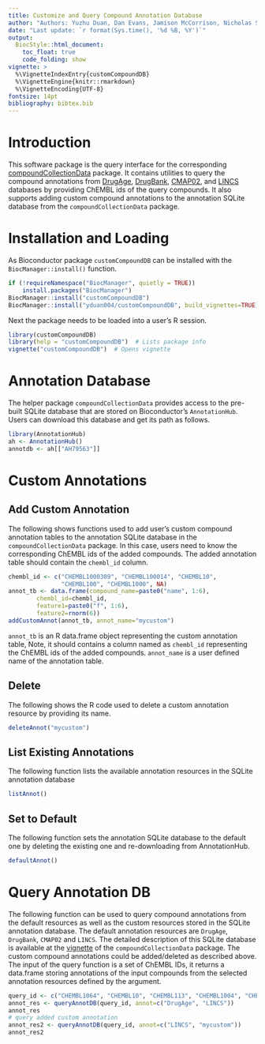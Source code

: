 ```yaml
---
title: Customize and Query Compound Annotation Database
author: "Authors: Yuzhu Duan, Dan Evans, Jamison McCorrison, Nicholas Schork, Kevin Horan, Austin Leong, Siddharth Sai and Thomas Girke"
date: "Last update: `r format(Sys.time(), '%d %B, %Y')`" 
output:
  BiocStyle::html_document:
    toc_float: true
    code_folding: show
vignette: >
  %\VignetteIndexEntry{customCompoundDB}
  %\VignetteEngine{knitr::rmarkdown}
  %\VignetteEncoding{UTF-8}
fontsize: 14pt
bibliography: bibtex.bib
---
```


<style>
pre code {
  white-space: pre !important;
  overflow-x: scroll !important;
  word-break: keep-all !important;
  word-wrap: initial !important;
}
</style>

<!---
- Compile from command-line
Rscript -e "rmarkdown::render('customCompoundDB.Rmd',
              c('BiocStyle::html_document', 'pdf_document'));
              knitr::knit('customCompoundDB.Rmd', tangle=TRUE)"
-->

# Introduction

This software package is the query interface for the corresponding
[compoundCollectionData](https://github.com/yduan004/compoundCollectionData) package.
It contains utilities to query the compound annotations from 
[DrugAge](https://genomics.senescence.info/drugs/), 
[DrugBank](https://www.drugbank.ca/),
[CMAP02](https://portals.broadinstitute.org/cmap/),
and [LINCS](https://www.ncbi.nlm.nih.gov/geo/query/acc.cgi?acc=GSE92742) 
databases by providing ChEMBL ids of the query compounds.
It also supports adding custom compound annotations to the annotation SQLite
database from the `compoundCollectionData` package.

# Installation and Loading
As Bioconductor package `customCompoundDB` can be installed with the 
`BiocManager::install()` function.
```r
if (!requireNamespace("BiocManager", quietly = TRUE))
    install.packages("BiocManager")
BiocManager::install("customCompoundDB")
BiocManager::install("yduan004/customCompoundDB", build_vignettes=TRUE)  # Installs from github
```

Next the package needs to be loaded into a user's R session.
```r
library(customCompoundDB)
library(help = "customCompoundDB")  # Lists package info
vignette("customCompoundDB")  # Opens vignette
```

# Annotation Database
The helper package `compoundCollectionData` provides access to the pre-built 
SQLite database that are stored on Bioconductor's
`AnnotationHub`. Users can download this database and get its path as follows.

```r
library(AnnotationHub)
ah <- AnnotationHub()
annotdb <- ah[["AH79563"]]
```

# Custom Annotations
## Add Custom Annotation
The following shows functions used to add user's custom compound annotation 
tables to the annotation SQLite database in the 
`compoundCollectionData` package. In this case, users need to know the 
corresponding ChEMBL ids of the added compounds. The added annotation table 
should contain the `chembl_id` column.
```r
chembl_id <- c("CHEMBL1000309", "CHEMBL100014", "CHEMBL10",
               "CHEMBL100", "CHEMBL1000", NA)
annot_tb <- data.frame(compound_name=paste0("name", 1:6),
        chembl_id=chembl_id,
        feature1=paste0("f", 1:6),
        feature2=rnorm(6))
addCustomAnnot(annot_tb, annot_name="mycustom")
```

`annot_tb` is an R data.frame object representing the custom annotation table, 
Note, it should contains a column named as `chembl_id` representing the ChEMBL 
ids of the added compounds. `annot_name` is a user defined name of the 
annotation table.

## Delete
The following shows the R code used to delete a custom annotation resource
by providing its name.
```r
deleteAnnot("mycustom")
```

## List Existing Annotations
The following function lists the available annotation resources in the SQLite 
annotation database
```r
listAnnot()
```

## Set to Default
The following function sets the annotation SQLite database to the default one 
by deleting the existing one and re-downloading from AnnotationHub.
```r
defaultAnnot()
```

# Query Annotation DB
The following function can be used to query compound annotations from the default
resources as well as the custom resources stored in the SQLite annotation
database. The default annotation resources are `DrugAge`, `DrugBank`, `CMAP02`
and `LINCS`. The detailed description of this SQLite database is available at the
[vignette](https://www.bioconductor.org/packages/release/bioc/vignettes/compoundCollectionData/inst/doc/compoundCollectionData.html) 
of the `compoundCollectionData` package. The custom compound 
annotations could be added/deleted as described above. The input of the query 
function is a set of ChEMBL IDs, it returns a data.frame storing annotations 
of the input compounds from the selected annotation resources defined by the 
\code{annot} argument.
```r
query_id <- c("CHEMBL1064", "CHEMBL10", "CHEMBL113", "CHEMBL1004", "CHEMBL31574")
annot_res <- queryAnnotDB(query_id, annot=c("DrugAge", "LINCS"))
annot_res
# query added custom annotation
annot_res2 <- queryAnnotDB(query_id, annot=c("LINCS", "mycustom"))
annot_res2
```
